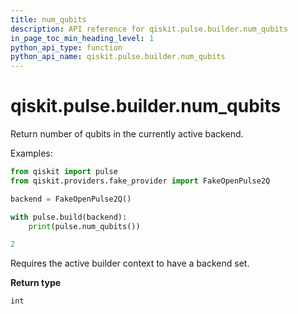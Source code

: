 ```yaml
---
title: num_qubits
description: API reference for qiskit.pulse.builder.num_qubits
in_page_toc_min_heading_level: 1
python_api_type: function
python_api_name: qiskit.pulse.builder.num_qubits
---
```


<span id="qiskit-pulse-builder-num-qubits" />

# qiskit.pulse.builder.num\_qubits

<Function id="qiskit.pulse.builder.num_qubits" isDedicatedPage={true} github="https://github.com/qiskit/qiskit/tree/stable/0.22/qiskit/pulse/builder.py" signature="num_qubits()">
  Return number of qubits in the currently active backend.

  Examples:

  ```python
  from qiskit import pulse
  from qiskit.providers.fake_provider import FakeOpenPulse2Q

  backend = FakeOpenPulse2Q()

  with pulse.build(backend):
      print(pulse.num_qubits())
  ```

  ```python
  2
  ```

  <Admonition title="Note" type="note">
    Requires the active builder context to have a backend set.
  </Admonition>

  **Return type**

  `int`
</Function>

